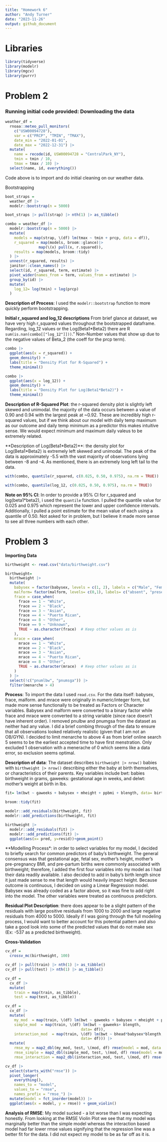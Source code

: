 ```yaml
---
title: "Homework 6"
author: "Andy Turner"
date: "2023-11-26"
output: github_document
---
```


#  Libraries
```r
library(tidyverse)
library(modelr)
library(mgcv)
library(purrr)
```


# Problem 2

### Running initial code provided: Downloading the data
```r
weather_df = 
  rnoaa::meteo_pull_monitors(
    c("USW00094728"),
    var = c("PRCP", "TMIN", "TMAX"), 
    date_min = "2022-01-01",
    date_max = "2022-12-31") |>
  mutate(
    name = recode(id, USW00094728 = "CentralPark_NY"),
    tmin = tmin / 10,
    tmax = tmax / 10) |>
  select(name, id, everything())
```
Code above is to import and do initial cleaning on our weather data. 

Bootstrapping
```r
boot_straps = 
  weather_df |> 
  modelr::bootstrap(n = 5000)

boot_straps |> pull(strap) |> nth(1) |> as_tibble()

combo = weather_df |> 
  modelr::bootstrap(n = 5000) |> 
  mutate(
    models = map(strap, \(df) lm(tmax ~ tmin + prcp, data = df)),
    r_squared = map(models, broom::glance)|> 
               map(\(x) pull(x, r.squared)),
    results = map(models, broom::tidy)
  ) |> 
  unnest(r_squared, results) |> 
  janitor::clean_names() |> 
  select(id, r_squared, term, estimate) |> 
  pivot_wider(names_from = term, values_from = estimate) |> 
  group_by(id) |> 
  mutate(
    log_12= log(tmin) + log(prcp)
  )
```
**Description of Process**: I used the `modelr::bootstrap` function to more quickly perform bootstrapping. 

**Initial r_squared and log_12 descriptions** From brief glance at dataset, we have very high r_squared values throughout the bootstrapped dataframe. Regarding, log_12 values or the Log(Beta1*Beta2) there are R `sum(is.nan(combo[["log_12"]]))`." Non-Number values that show up due to the negative values of Beta_2 (the coeff for the prcp term).

```r
combo |> 
  ggplot(aes(x = r_squared)) +
  geom_density() +
  labs(title = "Density Plot for R-Squared") +
  theme_minimal()

combo |> 
  ggplot(aes(x = log_12)) +
  geom_density() +
  labs(title = "Density Plot for Log(Beta1*Beta2)") +
  theme_minimal()
```
**Description of R-Squared Plot**: the r-squared density plot is slightly left skewed and unimodal. the majority of the data occurs between a value of 0.90 and 0.94 with the largest peak at ~0.92. These are incredibly high r-squared values, but if we think about our model with daily temp maximum as our outcome and daily temp minimum as a predictor this makes intuitive sense. We would expect minimum and maximum daily valeus to be extremely related. 

**Description of Log(Beta1*Beta2)**: the density plot for Log(Beta1*Beta2) is extremely left skewed and unimodal. The peak of the data is approximately -5.5 with the vast majority of observations lying between -8 and -4. As mentioned, there is an extremely long left tail to the data. 

```r
with(combo, quantile(r_squared, c(0.025, 0.50, 0.975), na.rm = TRUE))

with(combo, quantile(log_12, c(0.025, 0.50, 0.975), na.rm = TRUE))
```
**Note on 95% CI**: In order to provide a 95% CI for r_squared and log(beta1*beta2), i used the `quantile` function. I pulled the quantile value for 0.025 and 0.975 which represent the lower and upper confidence intervals. Additionally, I pulled a point estimate for the mean value of each using a quantile of 0.50. Not asked for in problem, but I believe it made more sense to see all three numbers with each other. 

# Problem 3

**Importing Data**
```r
birthweight <- read.csv("data/birthweight.csv")

birthweight= 
  birthweight |> 
  mutate(
    babysex = factor(babysex, levels = c(1, 2), labels = c("Male", "Female")),
    malform= factor(malform, levels= c(0,1), labels= c("absent", "present")),
    frace = case_when(
      frace == 1 ~ "White",
      frace == 2 ~ "Black",
      frace == 3 ~ "Asian",
      frace == 4 ~ "Puerto Rican",
      frace == 8 ~ "Other",
      frace == 9 ~ "Unknown",
      TRUE ~ as.character(frace)  # Keep other values as is
    ),
    mrace = case_when(
      mrace == 1 ~ "White",
      mrace == 2 ~ "Black",
      mrace == 3 ~ "Asian",
      mrace == 4 ~ "Puerto Rican",
      mrace == 8 ~ "Other",
      TRUE ~ as.character(mrace)  # Keep other values as is
    )
  ) |> 
  select(!c("pnumlbw", "pnumsga")) |> 
  filter(menarche > 4)
```
**Process**: To import the data I used `read.csv`. For the data itself: babysex, frace, malform. and mrace were originally in numeric/integer form, but made more sense functionally to be treated as Factors or Character variables. Babysex and malform were converted to a binary factor while frace and mrace were converted to a string variable (since race doesn't have inherent order). I removed pnulbw and pnumgsa from the dataset as neither had any value. I did a brief combing through of the data to ensure that all observations looked relatively realistic (given that I am not an OB/GYN). I decided to limit menarche to above 4 as from brief online search 5 seems to be the earliest accepted time to have first menstration. Only excluded 1 observation with a menerache of 0 which seems like a data error, so exclusion seems optimal. 

**Description of data**: The dataset describes `birthweight |> nrow()` babies with `birthweight |> nrow()` describing either the baby at birth themselves, or characteristics of their parents. Key variables include bwt: babies birthweight in grams, gaweeks: gestational age in weeks, and delwt: mother's weight at birth in lbs. 


```r
fit= lm(bwt ~ gaweeks + babysex + mheight + ppbmi + blength, data= birthweight)

broom::tidy(fit)

modelr::add_residuals(birthweight, fit)
modelr::add_predictions(birthweight, fit)

birthweight |> 
  modelr::add_residuals(fit) |> 
  modelr::add_predictions(fit) |> 
  ggplot(aes(x= pred, y=resid))+geom_point()

```
**Modelling Process*: in order to select variables for my model, I decided to briefly search for common predictors of baby's birthweight. The general consensus was that gestational age, fetal sex, mother's height, mother's pre-pregnancy BMI, and pre-partum births were commonly associated with birthweight; therefore, I added the first four variables into my model as I had their data readily available. I also decided to add in baby's birth length since it just made sense to me that length would heavily impact height. Because outcome is continuous, I decided on using a Linear Regression model. Babysex was already coded as a factor above, so it was fine to add right into the model. The other variables were treated as continuous predictors. 

**Residual Plot Description**: there does appear to be a slight pattern of the residuals with large positive residuals from 1000 to 2000 and large negative residuals from 4000 to 5000. Ideally if I was going through the full modeling process, I would want to better account for this potential pattern and also take a good look into some of the predicted values that do not make sex (Ex: -537 as a predicted birthweight). 

**Cross-Validation**
```r
cv_df = 
  crossv_mc(birthweight, 100)

cv_df |> pull(train) |> nth(1) |> as_tibble()
cv_df |> pull(test) |> nth(1) |> as_tibble()

cv_df =
  cv_df |> 
  mutate(
    train = map(train, as_tibble),
    test = map(test, as_tibble))

cv_df = 
  cv_df |> 
  mutate(
    my_mod  = map(train, \(df) lm(bwt ~ gaweeks + babysex + mheight + ppbmi + blength, data= df)),
    simple_mod  = map(train, \(df) lm(bwt ~ gaweeks+ blength, 
                                  data= df)),
    interaction_mod  = map(train, \(df) lm(bwt ~ bhead*babysex*blength, 
                                  data= df))) |> 
  mutate(
    rmse_my = map2_dbl(my_mod, test, \(mod, df) rmse(model = mod, data = df)),
    rmse_simple = map2_dbl(simple_mod, test, \(mod, df) rmse(model = mod, data = df)),
    rmse_interaction = map2_dbl(interaction_mod, test, \(mod, df) rmse(model = mod, data = df)))

cv_df |> 
  select(starts_with("rmse")) |> 
  pivot_longer(
    everything(),
    names_to = "model", 
    values_to = "rmse",
    names_prefix = "rmse_") |> 
  mutate(model = fct_inorder(model)) |> 
  ggplot(aes(x = model, y = rmse)) + geom_violin()
```
**Analysis of RMSE**: My model sucked - a lot worse than I was expecting honestly. From looking at the RMSE Violin Plot we see that my model was marginally better than the simple model whereas the interaction based model had far lower rmse values signifying that the regression line was a better fit for the data. I did not expect my model to be as far off as it is. 
